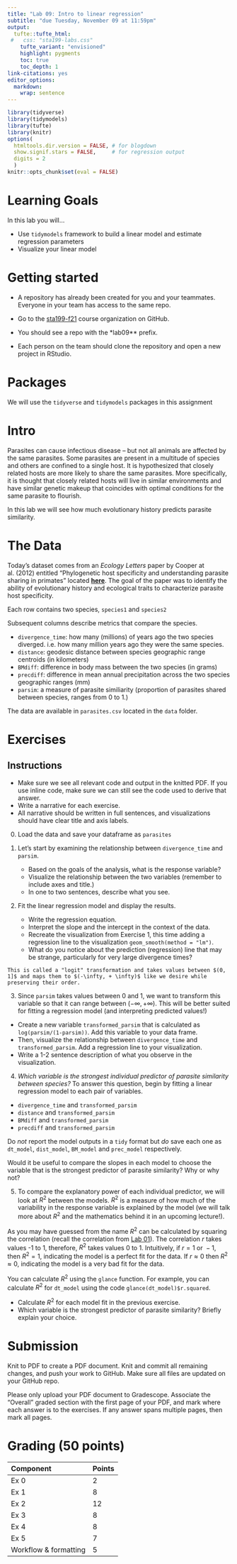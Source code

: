```yaml
---
title: "Lab 09: Intro to linear regression"
subtitle: "due Tuesday, November 09 at 11:59pm"
output: 
  tufte::tufte_html:
 #   css: "sta199-labs.css"
    tufte_variant: "envisioned"
    highlight: pygments
    toc: true
    toc_depth: 1
link-citations: yes
editor_options: 
  markdown: 
    wrap: sentence
---
```


```r
library(tidyverse)
library(tidymodels)
library(tufte)
library(knitr)
options(
  htmltools.dir.version = FALSE, # for blogdown
  show.signif.stars = FALSE,     # for regression output
  digits = 2
  )
knitr::opts_chunk$set(eval = FALSE)
```

# Learning Goals

In this lab you will...

- Use `tidymodels` framework to build a linear model and estimate regression parameters
- Visualize your linear model

# Getting started

- A repository has already been created for you and your teammates. Everyone in your team has access to the same repo.

- Go to the [sta199-f21](https://github.com/sta199-f21) course organization on GitHub.

- You should see a repo with the *lab09** prefix.

- Each person on the team should clone the repository and open a new project in RStudio.

# Packages 

We will use the `tidyverse` and `tidymodels` packages in this assignment

# Intro

Parasites can cause infectious disease -- but not all animals are affected by the same parasites. Some parasites are present in a multitude of species and others are confined to a single host. It is hypothesized that closely related hosts are more likely to share the same parasites. More specifically, it is thought that closely related hosts will live in similar environments and have similar genetic makeup that coincides with optimal conditions for the same parasite to flourish.

In this lab we will see how much evolutionary history predicts parasite similarity.

# The Data

Today's dataset comes from an *Ecology Letters* paper by Cooper at al. (2012) entitled "Phylogenetic host specificity and understanding parasite sharing in primates" located [**here**](https://onlinelibrary.wiley.com/doi/10.1111/j.1461-0248.2012.01858.x). The goal of the paper was to identify the ability of evolutionary history and ecological traits to characterize parasite host specificity. 

Each row contains two species, `species1` and `species2`

Subsequent columns describe metrics that compare the species.

- `divergence_time`: how many (millions) of years ago the two species diverged. i.e. how many million years ago they were the same species.
- `distance`: geodesic distance between species geographic range centroids (in kilometers)
- `BMdiff`: difference in body mass between the two species (in grams)
- `precdiff`: difference in mean annual precipitation across the two species geographic ranges (mm)
- `parsim`: a measure of parasite similiarity (proportion of parasites shared between species, ranges from 0 to 1.)

The data are available in `parasites.csv` located in the `data` folder.

# Exercises

## Instructions 

::: {.commit}
-   Make sure we see all relevant code and output in the knitted PDF. If you use inline code, make sure we can still see the code used to derive that answer.
- Write a narrative for each exercise. 
-   All narrative should be written in full sentences, and
        visualizations should have clear title and axis labels.
:::

0. Load the data and save your dataframe as `parasites`

1. Let's start by examining the relationship between `divergence_time` and `parsim`. 
    - Based on the goals of the analysis, what is the response variable?
    - Visualize the relationship between the two variables (remember to include axes and title.)
    - In one to two sentences, describe what you see.

2. Fit the linear regression model and display the results. 
    - Write the regression equation. 
    - Interpret the slope and the intercept in the context of the data. 
    - Recreate the visualization from Exercise 1, this time adding a regression line to the visualization `geom_smooth(method = "lm")`. 
    - What do you notice about the prediction (regression) line that may be strange, particularly for very large divergence times?

```marginfigure
This is called a "logit" transformation and takes values between $(0, 1]$ and maps them to $(-\infty, + \infty)$ like we desire while preserving their order.
```

3. Since `parsim` takes values between 0 and 1, we want to transform this variable so that it can range between $(-\infty, + \infty)$. This will be better suited for fitting a regression model (and interpreting predicted values!)

- Create a new variable `transformed_parsim` that is calculated as `log(parsim/(1-parsim))`. Add this variable to your data frame.
- Then, visualize the relationship between `divergence_time` and `transformed_parsim`. Add a regression line to your visualization.  
- Write a 1-2 sentence description of what you observe in the visualization.

4. *Which variable is the strongest individual predictor of parasite similarity between species?* To answer this question, begin by fitting a linear regression model to each pair of variables.

- `divergence_time` and `transformed_parsim`
- `distance` and `transformed_parsim`
- `BMdiff` and `transformed_parsim`
- `precdiff` and `transformed_parsim`

Do *not* report the model outputs in a `tidy` format but *do* save each one as `dt_model`, `dist_model`, `BM_model` and `prec_model` respectively.

Would it be useful to compare the slopes in each model to choose the variable that is the strongest predictor of parasite similarity? Why or why not?

5. To compare the explanatory power of each individual predictor, we will look at $R^2$ between the models. $R^2$  is a measure of how much of the variability in the response variable is explained by the model (we will talk more about $R^2$ and the mathematics behind it in an upcoming lecture!).

As you may have guessed from the name $R^2$ can be calculated by squaring the correlation (recall the correlation from [Lab 01](https://sta199-f21-001.netlify.app/labs/lab01_hello-r.html)). The correlation $r$ takes values -1 to 1, therefore, $R^2$ takes values 0 to 1. Intuitively, if $r = 1 \text{ or }-1$, then $R^2 = 1$, indicating the model is a perfect fit for the data. If $r \approx 0$ then $R^2 \approx 0$, indicating the model is a very bad fit for the data. 

You can calculate $R^2$ using the `glance` function. For example, you can calculate $R^2$ for `dt_model` using the code `glance(dt_model)$r.squared`. 

  - Calculate $R^2$ for each model fit in the previous exercise. 
  - Which variable is the strongest predictor of parasite similarity? Briefly explain your choice.

# Submission

Knit to PDF to create a PDF document. Knit and commit all remaining changes, 
and push your work to GitHub. Make sure all files are updated on your GitHub 
repo.

Please only upload your PDF document to Gradescope. Associate the "Overall"
graded section with the first page of your PDF, and mark where each answer is 
to the exercises. If any answer spans multiple pages, then mark all pages.

# Grading (50 points)

| Component             | Points |
|:----------------------|:-------|
| Ex 0                  |   2   |
| Ex 1                  |   8  |
| Ex 2                  |   12  |
| Ex 3                  |   8   |
| Ex 4                  |   8   |
| Ex 5                  |   7  |
| Workflow & formatting | 5      |

